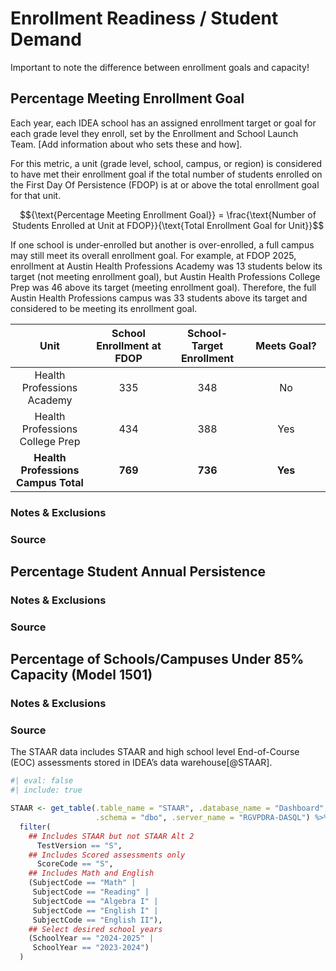 # Enrollment Readiness / Student Demand {#sec-06Enroll}

Important to note the difference between enrollment goals and capacity!

## Percentage Meeting Enrollment Goal {#sec-06Goal}

Each year, each IDEA school has an assigned enrollment target or goal for each grade level they enroll, set by the Enrollment and School Launch Team. \[Add information about who sets these and how\].

For this metric, a unit (grade level, school, campus, or region) is considered to have met their enrollment goal if the total number of students enrolled on the First Day Of Persistence (FDOP) is at or above the total enrollment goal for that unit.

$${\text{Percentage Meeting Enrollment Goal}} = \frac{\text{Number of Students Enrolled at Unit at FDOP}}{\text{Total Enrollment Goal for Unit}}$$

If one school is under-enrolled but another is over-enrolled, a full campus may still meet its overall enrollment goal. For example, at FDOP 2025, enrollment at Austin Health Professions Academy was 13 students below its target (not meeting enrollment goal), but Austin Health Professions College Prep was 46 above its target (meeting enrollment goal). Therefore, the full Austin Health Professions campus was 33 students above its target and considered to be meeting its enrollment goal.

| Unit | School Enrollment at FDOP | School- Target Enrollment | Meets Goal? |
|:--:|:--:|:--:|:--:|
| Health Professions Academy | 335 | 348 | No |
| Health Professions College Prep | 434 | 388 | Yes |
| **Health Professions Campus Total** | **769** | **736** | **Yes** |

### Notes & Exclusions

### Source

## Percentage Student Annual Persistence {#sec-06Persist}

### Notes & Exclusions

### Source

## Percentage of Schools/Campuses Under 85% Capacity (Model 1501) {#sec-06Cap}

### Notes & Exclusions

### Source

The STAAR data includes STAAR and high school level End-of-Course (EOC) assessments stored in IDEA's data warehouse[@STAAR].

```r
#| eval: false
#| include: true

STAAR <- get_table(.table_name = "STAAR", .database_name = "Dashboard",
                   .schema = "dbo", .server_name = "RGVPDRA-DASQL") %>%
  filter(
    ## Includes STAAR but not STAAR Alt 2 
      TestVersion == "S", 
    ## Includes Scored assessments only
      ScoreCode == "S", 
    ## Includes Math and English 
    (SubjectCode == "Math" |
     SubjectCode == "Reading" |
     SubjectCode == "Algebra I" |
     SubjectCode == "English I" |
     SubjectCode == "English II"),
    ## Select desired school years
    (SchoolYear == "2024-2025" |
     SchoolYear == "2023-2024")
  )
```
